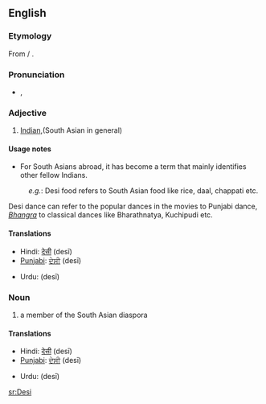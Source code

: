 {{wikipedia|article=desi}}
{{also|desi}}
==English==

===Etymology===
From {{etyl|hi}} {{term|देसी|sc=Deva|tr=desī||national|lang=hi}} / {{etyl|ur}} {{term|دیسی|sc=ur-Arab|tr=desī||national|lang=ur}}.

===Pronunciation===
* {{IPA|/deɪ.siː/}}, {{SAMPA|/deI.si:/}}

===Adjective===
{{en-adj|-}}

# [[Indian]],(South Asian in general)

====Usage notes====
* For South Asians abroad, it has become a term that mainly identifies other fellow Indians.

: ''e.g.'': Desi food refers to South Asian food like rice, daal, chappati etc.
Desi dance can refer to the popular dances in the movies to Punjabi dance, ''[[Bhangra]]'' to classical dances like Bharathnatya, Kuchipudi etc.

====Translations====
{{trans-top|South Asian}}
* Hindi: [[देसी]] (desī)
* [[Punjabi]]: [[ਦੇਸੀ]] (desī)
{{trans-mid}}
* Urdu: {{ur-Arab|[[دیسی]]}} (desī)
{{trans-bottom}}

===Noun===
{{infl|en|noun}}

# a member of the South Asian diaspora

====Translations====
{{trans-top|person}}
* Hindi: [[देसी]] (desī)
* [[Punjabi]]: [[ਦੇਸੀ]] (desī)
{{trans-mid}}
* Urdu: {{ur-Arab|[[دیسی]]}} (desī)
{{trans-bottom}}

{{rfc}}

[[sr:Desi]]